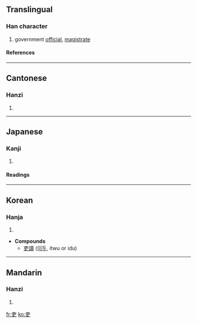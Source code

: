 {{see|吏}}

==Translingual==
===Han character===
{{Han char|rad=口|as=03|sn=6|four=5000<sub>6</sub>|canj=十中大 (JLK)}}
# government [[official]], [[magistrate]]
====References====
{{Han ref|kx=0176.020|dkj=03299|dj=0393.020|hdz=10018.030|uh=540F|ud=21519|bh=A64F|bd=42575}}
----
==Cantonese==
===Hanzi===
{{yue-hanzi|jyut=|y=lei6}}
# {{defn|Cantonese}}
----
==Japanese==

===Kanji===
{{ja-kanji|grade=|rs=口03}}
# {{defn|Japanese}} 
====Readings====
{{ja-readings|on=[[り]] (ri)|kun=[[つかさ]] (tsukasa)}}
----
==Korean==
===Hanja===
{{ko-hanja|hangeul=[[리]]|rv=ri|mr=ri}}
# {{defn|Korean}}

* '''Compounds'''
** [[吏讀]] ([[이두]], itwu or idu)
----
==Mandarin==
===Hanzi===
{{cmn-hanzi|pin=[[lì]] (li4)|wg=li<sup>4</sup>}}
# {{defn|Mandarin}}

[[fr:吏]]
[[ko:吏]]
